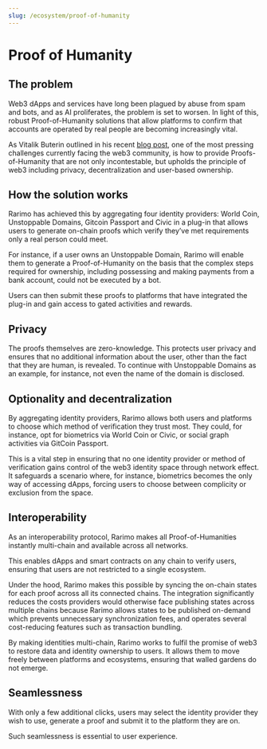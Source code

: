 ```yaml
---
slug: /ecosystem/proof-of-humanity
---
```


# Proof of Humanity

## The problem

Web3 dApps and services have long been plagued by abuse from spam and bots, and as AI proliferates, the problem is set to worsen.
In light of this, robust Proof-of-Humanity solutions that allow platforms to confirm that accounts are operated by real people are becoming increasingly vital.

As Vitalik Buterin outlined in his recent <a href="https://vitalik.eth.limo/general/2023/07/24/biometric.html" target="_blank" rel="noreferrer noopener">blog post</a>, one of the most pressing challenges currently facing the web3 community, is how to provide Proofs-of-Humanity that are not only incontestable, but upholds the principle of web3 including privacy, decentralization and user-based ownership.

## How the solution works

Rarimo has achieved this by aggregating four identity providers: World Coin, Unstoppable Domains, Gitcoin Passport and Civic
in a plug-in that allows users to generate on-chain proofs which verify they’ve met requirements only a real person could meet.

For instance, if a user owns an Unstoppable Domain, Rarimo will enable them to generate a Proof-of-Humanity on the basis that the complex steps required for ownership, including possessing and making payments from a bank account, could not be executed by a bot.

Users can then submit these proofs to platforms that have integrated the plug-in and gain access to gated activities and rewards.

## Privacy

The proofs themselves are zero-knowledge.
This protects user privacy and ensures that no additional information about the user, other than the fact that they are human, is revealed.
To continue with Unstoppable Domains as an example, for instance, not even the name of the domain is disclosed.

## Optionality and decentralization

By aggregating identity providers, Rarimo allows both users and platforms to choose which method of verification they trust most.
They could, for instance, opt for biometrics via World Coin or Civic, or social graph activities via GitCoin Passport.

This is a vital step in ensuring that no one identity provider or method of verification gains control of the web3 identity space through network effect.
It safeguards a scenario where, for instance, biometrics becomes the only way of accessing dApps, forcing users to choose between complicity or exclusion from the space.

## Interoperability

As an interoperability protocol, Rarimo makes all Proof-of-Humanities instantly multi-chain and available across all networks.

This enables dApps and smart contracts on any chain to verify users, ensuring that users are not restricted to a single ecosystem.

Under the hood, Rarimo makes this possible by syncing the on-chain states for each proof across all its connected chains.
The integration significantly reduces the costs providers would otherwise face publishing states across multiple chains because Rarimo allows states to be published on-demand which prevents unnecessary synchronization fees, and operates several cost-reducing features such as transaction bundling.

By making identities multi-chain, Rarimo works to fulfil the promise of web3 to restore data and identity ownership to users.
It allows them to move freely between platforms and ecosystems, ensuring that walled gardens do not emerge.

## Seamlessness

With only a few additional clicks, users may select the identity provider they wish to use, generate a proof and submit it to the platform they are on.

Such seamlessness is essential to user experience.
